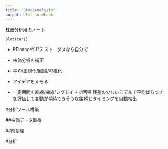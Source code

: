 ```yaml
---
title: "StockAnalysis"
output: html_notebook
---
```


株価分析用のノート

```r
plot(cars)
```

+ RFinanceYJ?テスト　ダメなら自分で
+ 株価分析を補正
+ 平均/正規化/回帰/可視化

+ アイデアをメモる
+ 一定期間を直線/曲線/シグモイドで回帰 残差の少ないモデルで平均ばらつきを評価して変動が期待できそうな銘柄とタイミングを自動抽出

#分析ツール構築

##株価データ取得

##前処理




#分析